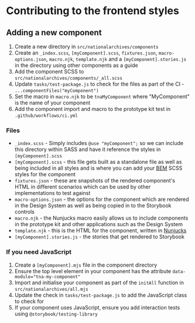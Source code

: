 
<Meta title="Development/Contributing" />

# Contributing to the frontend styles

## Adding a new component

1. Create a new directory in `src/nationalarchives/components`
1. Create an `_index.scss`, `[myComponent].scss`, `fixtures.json`, `macro-options.json`, `macro.njk`, `template.njk` and a `[myComponent].stories.js` in the directory using other components as a guide
1. Add the component SCSS to `src/nationalarchives/components/_all.scss`
1. Update `tasks/test-package.js` to check for the files as part of the CI - `...componentFiles("myComponent")`
1. Set the macro in `macro.njk` to be `tnaMyComponent` where "MyComponent" is the name of your component
1. Add the component import and macro to the prototype kit test in `.github/workflows/ci.yml`

### Files

- `_index.scss` - Simply includes `@use "myComponent";` so we can include this directory within SASS and have it reference the styles in `[myComponent].scss`
- `[myComponent].scss` - this file gets built as a standalone file as well as being included in all styles and is where you can add your [BEM](https://getbem.com/) SCSS styles for the component
- `fixtures.json` - these are snapshots of the rendered component's HTML in different scenarios which can be used by other implementations to test against
- `macro-options.json` - the options for the component which are rendered in the Design System as well as being copied in to the Storybook controls
- `macro.njk` - the Nunjucks macro easily allows us to include components in the prototype kit and other applications such as the Design System
- `template.njk` - this is the HTML for the component, written in [Nunjucks](https://mozilla.github.io/nunjucks/)
- `[myComponent].stories.js` - the stories that get rendered to Storybook

### If you need JavaScript

1. Create a `[myComponent].mjs` file in the component directory
1. Ensure the top level element in your component has the attribute `data-module="tna-my-component"`
1. Import and initialise your component as part of the `initAll` function in `src/nationalarchives/all.mjs`
1. Update the check in `tasks/test-package.js` to add the JavaScript class to check for
1. If your component uses JavaScript, ensure you add interaction tests using `@storybook/testing-library`
